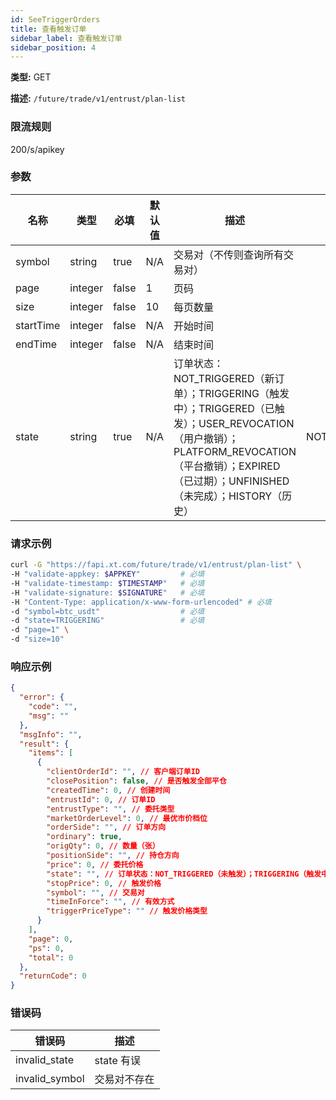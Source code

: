 ```yaml
---
id: SeeTriggerOrders
title: 查看触发订单
sidebar_label: 查看触发订单
sidebar_position: 4
---
```


**类型:** GET

**描述:** `/future/trade/v1/entrust/plan-list`

### 限流规则

200/s/apikey

### 参数

| 名称 | 类型 | 必填 | 默认值 | 描述 | 范围 |
| --- | --- | --- | --- | --- | --- |
| symbol | string | true | N/A | 交易对（不传则查询所有交易对） |  |
| page | integer | false | 1 | 页码 |  |
| size | integer | false | 10 | 每页数量 |  |
| startTime | integer | false | N/A | 开始时间 |  |
| endTime | integer | false | N/A | 结束时间 |  |
| state | string | true | N/A | 订单状态：NOT_TRIGGERED（新订单）；TRIGGERING（触发中）；TRIGGERED（已触发）；USER_REVOCATION（用户撤销）；PLATFORM_REVOCATION（平台撤销）；EXPIRED（已过期）；UNFINISHED（未完成）；HISTORY（历史） | NOT_TRIGGERED;TRIGGERING;TRIGGERED;USER_REVOCATION;PLATFORM_REVOCATION;EXPIRED;UNFINISHED;HISTORY |

### 请求示例
```bash
curl -G "https://fapi.xt.com/future/trade/v1/entrust/plan-list" \
-H "validate-appkey: $APPKEY"         # 必填
-H "validate-timestamp: $TIMESTAMP"   # 必填
-H "validate-signature: $SIGNATURE"   # 必填
-H "Content-Type: application/x-www-form-urlencoded" # 必填
-d "symbol=btc_usdt"                  # 必填
-d "state=TRIGGERING"                 # 必填
-d "page=1" \
-d "size=10"
```




### 响应示例

```json title="响应"
{
  "error": {
    "code": "",
    "msg": ""
  },
  "msgInfo": "",
  "result": {
    "items": [
      {
        "clientOrderId": "", // 客户端订单ID
        "closePosition": false, // 是否触发全部平仓
        "createdTime": 0, // 创建时间
        "entrustId": 0, // 订单ID
        "entrustType": "", // 委托类型
        "marketOrderLevel": 0, // 最优市价档位
        "orderSide": "", // 订单方向
        "ordinary": true,
        "origQty": 0, // 数量（张）
        "positionSide": "", // 持仓方向
        "price": 0, // 委托价格
        "state": "", // 订单状态：NOT_TRIGGERED（未触发）；TRIGGERING（触发中）；TRIGGERED（已触发）；USER_REVOCATION（用户撤销）；PLATFORM_REVOCATION（平台撤销）；EXPIRED（已过期）；UNFINISHED（未完成）；HISTORY（历史）
        "stopPrice": 0, // 触发价格
        "symbol": "", // 交易对
        "timeInForce": "", // 有效方式
        "triggerPriceType": "" // 触发价格类型
      }
    ],
    "page": 0,
    "ps": 0,
    "total": 0
  },
  "returnCode": 0
}
```
### 错误码
| 错误码 | 描述 |
|---------|------|
| invalid_state | state 有误 |
| invalid_symbol | 交易对不存在 |
